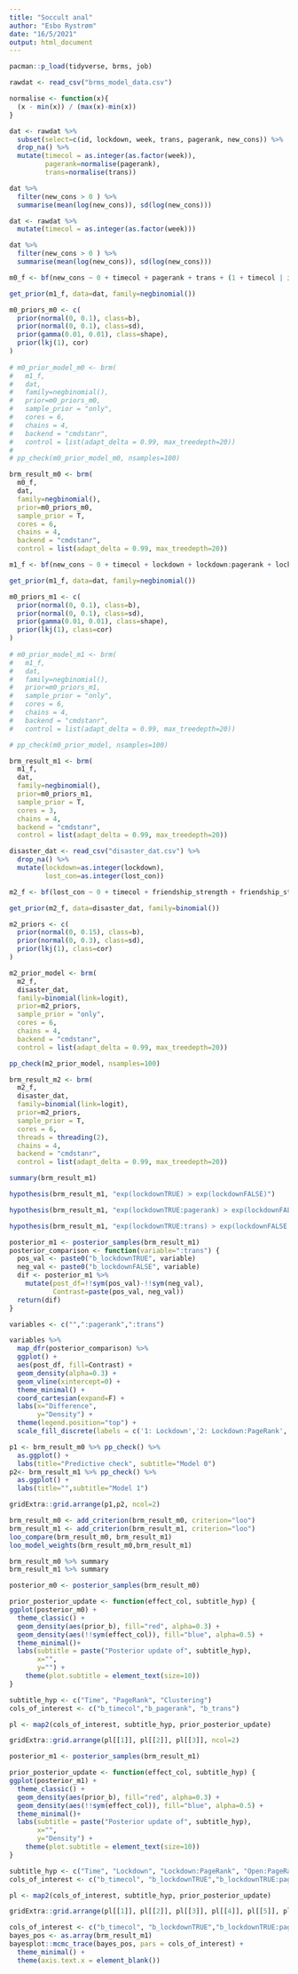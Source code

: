 ---
title: "Soccult anal"
author: "Esbo Rystrøm"
date: "16/5/2021"
output: html_document
---

```{r packages}
pacman::p_load(tidyverse, brms, job)
```

```{r read data}
rawdat <- read_csv("brms_model_data.csv")
```

```{r pre-processing}

normalise <- function(x){
  (x - min(x)) / (max(x)-min(x))
}

dat <- rawdat %>% 
  subset(select=c(id, lockdown, week, trans, pagerank, new_cons)) %>% 
  drop_na() %>% 
  mutate(timecol = as.integer(as.factor(week)),
         pagerank=normalise(pagerank),
         trans=normalise(trans))

dat %>% 
  filter(new_cons > 0 ) %>% 
  summarise(mean(log(new_cons)), sd(log(new_cons)))
```

```{r m0}
dat <- rawdat %>% 
  mutate(timecol = as.integer(as.factor(week)))

dat %>% 
  filter(new_cons > 0 ) %>% 
  summarise(mean(log(new_cons)), sd(log(new_cons)))

m0_f <- bf(new_cons ~ 0 + timecol + pagerank + trans + (1 + timecol | id))

get_prior(m1_f, data=dat, family=negbinomial())

m0_priors_m0 <- c(
  prior(normal(0, 0.1), class=b), 
  prior(normal(0, 0.1), class=sd), 
  prior(gamma(0.01, 0.01), class=shape),
  prior(lkj(1), cor)
)
 
# m0_prior_model_m0 <- brm(
#   m1_f,
#   dat,
#   family=negbinomial(),
#   prior=m0_priors_m0,
#   sample_prior = "only",
#   cores = 6,
#   chains = 4,
#   backend = "cmdstanr", 
#   control = list(adapt_delta = 0.99, max_treedepth=20))
# 
# pp_check(m0_prior_model_m0, nsamples=100)

brm_result_m0 <- brm(
  m0_f,
  dat,
  family=negbinomial(),
  prior=m0_priors_m0,
  sample_prior = T,
  cores = 6,
  chains = 4,
  backend = "cmdstanr", 
  control = list(adapt_delta = 0.99, max_treedepth=20))

```

```{r m1}
m1_f <- bf(new_cons ~ 0 + timecol + lockdown + lockdown:pagerank + lockdown:trans + (1 + timecol | id))

get_prior(m1_f, data=dat, family=negbinomial())

m0_priors_m1 <- c(
  prior(normal(0, 0.1), class=b), 
  prior(normal(0, 0.1), class=sd), 
  prior(gamma(0.01, 0.01), class=shape),
  prior(lkj(1), class=cor)
)
 
# m0_prior_model_m1 <- brm(
#   m1_f,
#   dat,
#   family=negbinomial(),
#   prior=m0_priors_m1,
#   sample_prior = "only",
#   cores = 6,
#   chains = 4,
#   backend = "cmdstanr", 
#   control = list(adapt_delta = 0.99, max_treedepth=20))

# pp_check(m0_prior_model, nsamples=100)

brm_result_m1 <- brm(
  m1_f,
  dat,
  family=negbinomial(),
  prior=m0_priors_m1,
  sample_prior = T,
  cores = 3,
  chains = 4,
  backend = "cmdstanr", 
  control = list(adapt_delta = 0.99, max_treedepth=20))

```

```{r m2 disaster}
disaster_dat <- read_csv("disaster_dat.csv") %>% 
  drop_na() %>% 
  mutate(lockdown=as.integer(lockdown),
         lost_con=as.integer(lost_con))

m2_f <- bf(lost_con ~ 0 + timecol + friendship_strength + friendship_strength:lockdown + (1 + timecol | pair_key))

get_prior(m2_f, data=disaster_dat, family=binomial())

m2_priors <- c(
  prior(normal(0, 0.15), class=b), 
  prior(normal(0, 0.3), class=sd),
  prior(lkj(1), class=cor)
)

m2_prior_model <- brm(
  m2_f,
  disaster_dat,
  family=binomial(link=logit),
  prior=m2_priors,
  sample_prior = "only",
  cores = 6,
  chains = 4,
  backend = "cmdstanr",
  control = list(adapt_delta = 0.99, max_treedepth=20))

pp_check(m2_prior_model, nsamples=100)

brm_result_m2 <- brm(
  m2_f,
  disaster_dat,
  family=binomial(link=logit),
  prior=m2_priors,
  sample_prior = T,
  cores = 6,
  threads = threading(2),
  chains = 4,
  backend = "cmdstanr", 
  control = list(adapt_delta = 0.99, max_treedepth=20))

```

```{r hypotheses, fig.width=4}
summary(brm_result_m1)

hypothesis(brm_result_m1, "exp(lockdownTRUE) > exp(lockdownFALSE)")

hypothesis(brm_result_m1, "exp(lockdownTRUE:pagerank) > exp(lockdownFALSE:pagerank)")

hypothesis(brm_result_m1, "exp(lockdownTRUE:trans) > exp(lockdownFALSE:trans)")

```

```{r hypotheses plotting}


posterior_m1 <- posterior_samples(brm_result_m1)
posterior_comparison <- function(variable=":trans") {
  pos_val <- paste0("b_lockdownTRUE", variable)
  neg_val <- paste0("b_lockdownFALSE", variable)
  dif <- posterior_m1 %>% 
    mutate(post_df=!!sym(pos_val)-!!sym(neg_val),
           Contrast=paste(pos_val, neg_val))
  return(dif)
}

variables <- c("",":pagerank",":trans")

variables %>% 
  map_dfr(posterior_comparison) %>% 
  ggplot() +
  aes(post_df, fill=Contrast) +
  geom_density(alpha=0.3) +
  geom_vline(xintercept=0) +
  theme_minimal() +
  coord_cartesian(expand=F) +
  labs(x="Difference",
       y="Density") +
  theme(legend.position="top") + 
  scale_fill_discrete(labels = c('1: Lockdown','2: Lockdown:PageRank','3: Lockdown:Clustering'))

```

```{r predictive check, fig.width=6, fig.height=3}
p1 <- brm_result_m0 %>% pp_check() %>% 
  as.ggplot() +
  labs(title="Predictive check", subtitle="Model 0")
p2<- brm_result_m1 %>% pp_check() %>% 
  as.ggplot() +
  labs(title="",subtitle="Model 1")

gridExtra::grid.arrange(p1,p2, ncol=2)

```

```{r loo}
brm_result_m0 <- add_criterion(brm_result_m0, criterion="loo")
brm_result_m1 <- add_criterion(brm_result_m1, criterion="loo")
loo_compare(brm_result_m0, brm_result_m1)
loo_model_weights(brm_result_m0,brm_result_m1)

brm_result_m0 %>% summary
brm_result_m1 %>% summary

```

```{r m0 posterior update plots, fig.width=6, fig.height=4}
posterior_m0 <- posterior_samples(brm_result_m0)

prior_posterior_update <- function(effect_col, subtitle_hyp) {
ggplot(posterior_m0) +
  theme_classic() +
  geom_density(aes(prior_b), fill="red", alpha=0.3) +
  geom_density(aes(!!sym(effect_col)), fill="blue", alpha=0.5) + 
  theme_minimal()+
  labs(subtitle = paste("Posterior update of", subtitle_hyp),
       x="",
       y="") +
    theme(plot.subtitle = element_text(size=10))
}

subtitle_hyp <- c("Time", "PageRank", "Clustering")
cols_of_interest <- c("b_timecol","b_pagerank", "b_trans") 

pl <- map2(cols_of_interest, subtitle_hyp, prior_posterior_update)

gridExtra::grid.arrange(pl[[1]], pl[[2]], pl[[3]], ncol=2)
```

```{r m1 posterior update plots, fig.width=6, fig.height=6}
posterior_m1 <- posterior_samples(brm_result_m1)

prior_posterior_update <- function(effect_col, subtitle_hyp) {
ggplot(posterior_m1) +
  theme_classic() +
  geom_density(aes(prior_b), fill="red", alpha=0.3) +
  geom_density(aes(!!sym(effect_col)), fill="blue", alpha=0.5) + 
  theme_minimal()+
  labs(subtitle = paste("Posterior update of", subtitle_hyp),
       x="",
       y="Density") +
    theme(plot.subtitle = element_text(size=10))
}

subtitle_hyp <- c("Time", "Lockdown", "Lockdown:PageRank", "Open:PageRank", "Lockdown:Clustering", "Open:Clustering")
cols_of_interest <- c("b_timecol", "b_lockdownTRUE","b_lockdownTRUE:pagerank", "b_lockdownFALSE:pagerank", "b_lockdownTRUE:trans", "b_lockdownFALSE:trans") 

pl <- map2(cols_of_interest, subtitle_hyp, prior_posterior_update)

gridExtra::grid.arrange(pl[[1]], pl[[2]], pl[[3]], pl[[4]], pl[[5]], pl[[6]], ncol=2)
```

```{r mixing plot, fig.width=6}
cols_of_interest <- c("b_timecol", "b_lockdownTRUE","b_lockdownTRUE:pagerank", "b_lockdownFALSE:pagerank", "b_lockdownTRUE:trans", "b_lockdownFALSE:trans") 
bayes_pos <- as.array(brm_result_m1)
bayesplot::mcmc_trace(bayes_pos, pars = cols_of_interest) +
  theme_minimal() +
  theme(axis.text.x = element_blank())
```


